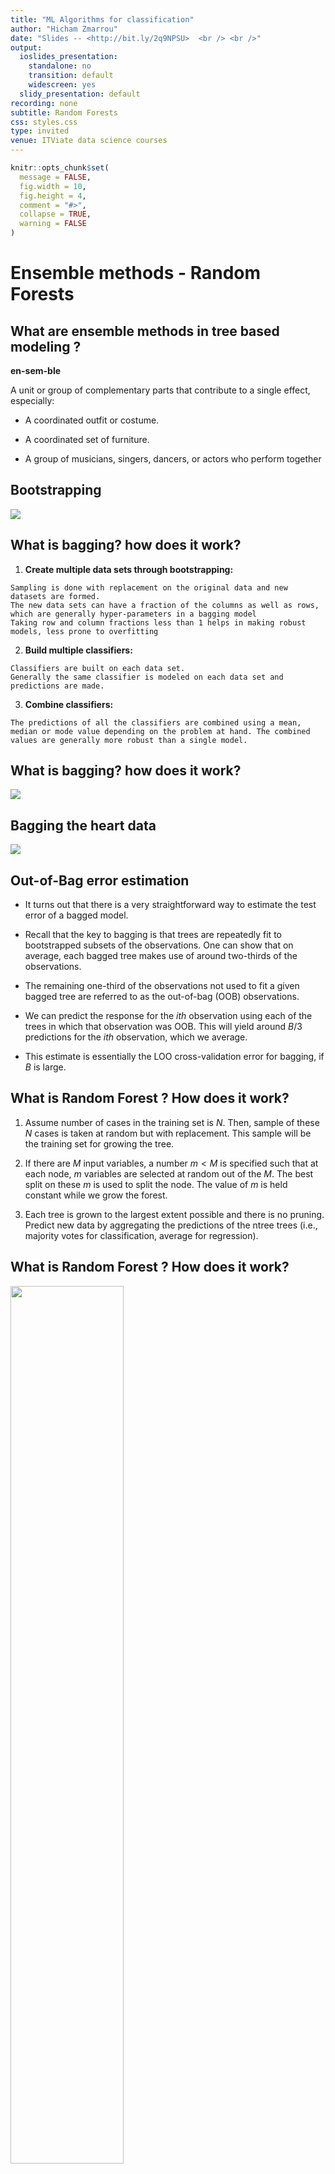 ```yaml
---
title: "ML Algorithms for classification"
author: "Hicham Zmarrou"
date: "Slides -- <http://bit.ly/2q9NPSU>  <br /> <br />"
output:
  ioslides_presentation:
    standalone: no
    transition: default
    widescreen: yes
  slidy_presentation: default
recording: none
subtitle: Random Forests
css: styles.css
type: invited
venue: ITViate data science courses
---
```



```r
knitr::opts_chunk$set(
  message = FALSE,
  fig.width = 10,
  fig.height = 4,
  comment = "#>",
  collapse = TRUE,
  warning = FALSE
)
```


        
        


# Ensemble methods - Random Forests 

## What are ensemble methods in tree based modeling ?

__en-sem-ble__

A unit or group of complementary parts that contribute to a single effect, especially:

 * A coordinated outfit or costume.

 * A coordinated set of furniture.

 * A group of musicians, singers, dancers, or actors who perform together

## Bootstrapping

<div align="center">
  <img src="img/bootstrap.png" /> 
</div>


## What is bagging? how does it work?

  1.  __Create multiple data sets through bootstrapping:__

    Sampling is done with replacement on the original data and new datasets are formed.
    The new data sets can have a fraction of the columns as well as rows, which are generally hyper-parameters in a bagging model
    Taking row and column fractions less than 1 helps in making robust models, less prone to overfitting

  2. __Build multiple classifiers:__

    Classifiers are built on each data set.
    Generally the same classifier is modeled on each data set and predictions are made.

  3. __Combine classifiers:__

    The predictions of all the classifiers are combined using a mean, median or mode value depending on the problem at hand. The combined values are generally more robust than a single model.


## What is bagging? how does it work?


<div align="center">
  <img src="img/bagging.png" /> 
</div>

## Bagging the heart data

<div align="center">
  <img src="img/bagging_heart_data.png" /> 
</div>

## Out-of-Bag error estimation

* It turns out that there is a very straightforward way to estimate the test error of a bagged model.

* Recall that the key to bagging is that trees are repeatedly fit to bootstrapped subsets of the observations. One can
show that on average, each bagged tree makes use of around two-thirds of the observations.

* The remaining one-third of the observations not used to fit a given bagged tree are referred to as the out-of-bag (OOB) observations.

* We can predict the response for the _ith_ observation using each of the trees in which that observation was OOB. This will yield around $B/3$ predictions for the _ith_ observation, which we average.

* This estimate is essentially the LOO cross-validation error for bagging, if $B$ is large.


## What is Random Forest ? How does it work?

  1. Assume number of cases in the training set is $N$. Then, sample of these $N$ cases is taken at random but with replacement. This sample will be the training set for growing the tree.

  2. If there are $M$ input variables, a number $m<M$ is specified such that at each node, $m$ variables are selected at random out of the $M$. The best split on these $m$ is used to split the node. The value of $m$ is held constant while we grow the forest.
  
  3. Each tree is grown to the largest extent possible and there is no pruning.
  Predict new data by aggregating the predictions of the ntree trees (i.e., majority votes for classification, average for regression).


## What is Random Forest ? How does it work?


<div align="center">
  <img src="img/random_forest.jpg" width="60%" height="60%" /> 
</div>



## Advantages of Random Forest


1. Random forest can solve both type of problems i.e. classification and regression and does a decent estimation at both fronts.

2. Random forest  can handle large data set with higher dimensionality. Further, RF models output Importance of variable, which can be a very usefull feature (on some random data set).

3. Computation of the out-of-bag error estimate removes the need for a set aside test set.


## References 

[An Introduction to Recursive Partitioning Using the rpart Routines](http://bit.ly/2oQiao8) - Details of the rpart package.
rpart.plot Package - Detailed manual on plotting with rpart using the rpart.plot package.

# Thank you!

* Slides:  <http://bit.ly/2q9NPSU>
* GitHub:  <https://github.com/trefoil-ml>
* Twitter: <https://twitter.com/trefoilML>
* Email:   info@tridata.nl  or hzmarrou@gmail.com

